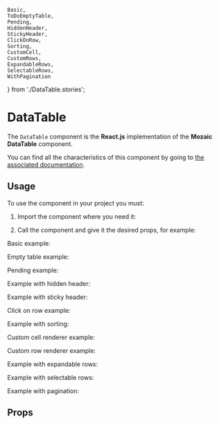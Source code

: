     Basic,
    ToDoEmptyTable,
    Pending,
    HiddenHeader,
    StickyHeader,
    ClickOnRow,
    Sorting,
    CustomCell,
    CustomRows,
    ExpandableRows,
    SelectableRows,
    WithPagination
} from './DataTable.stories';

<Meta title="Components/DataTable" component={DataTable} />

# DataTable

The `DataTable` component is the **React.js** implementation of the **Mozaic DataTable** component.

You can find all the characteristics of this component by going to [the associated documentation](https://mozaic.adeo.cloud/Components/DataTable/).

## Usage

To use the component in your project you must:

1. Import the component where you need it:

<Source language="javascript" code="import { DataTable } from '@mozaic-ds/react';" />

2. Call the component and give it the desired props, for example:

Basic example:

<Canvas>
    <Story story={Basic} />
</Canvas>

Empty table example:

<Canvas>
    <Story story={ToDoEmptyTable} />
</Canvas>

Pending example:

<Canvas>
    <Story story={Pending} />
</Canvas>

Example with hidden header:

<Canvas>
    <Story story={HiddenHeader} />
</Canvas>

Example with sticky header:

<Canvas>
    <Story story={StickyHeader} />
</Canvas>

Click on row example:

<Canvas>
    <Story story={ClickOnRow} />
</Canvas>

Example with sorting:

<Canvas>
    <Story story={Sorting} />
</Canvas>

Custom cell renderer example:

<Canvas>
    <Story story={CustomCell} />
</Canvas>

Custom row renderer example:

<Canvas>
    <Story story={CustomRows} />
</Canvas>

Example with expandable rows:

<Canvas>
    <Story story={ExpandableRows} />
</Canvas>

Example with selectable rows:

<Canvas>
    <Story story={SelectableRows} />
</Canvas>

Example with pagination:

<Canvas>
    <Story story={WithPagination} />
</Canvas>


## Props

<ArgsTable of={DataTable} />
